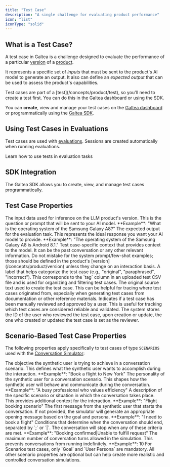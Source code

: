```yaml
---
title: "Test Case"
description: "A single challenge for evaluating product performance"
icon: "list"
iconType: "solid"
---
```



## What is a Test Case?

A test case in Galtea is a challenge designed to evaluate the performance of a particular [version](/concepts/product/version) of a [product](/concepts/product).

It represents a specific set of *inputs* that must be sent to the product's AI model to generate an output. It also can define an *expected output* that can be used to assess the product's capabilities.

<Info>
  Test cases are part of a [test](/concepts/product/test), so you'll need to create a test first. You can do this in the Galtea dashboard or using the SDK.
</Info>

You can **create**, view and manage your test cases on the [Galtea dashboard](https://platform.galtea.ai/) or programmatically using the [Galtea SDK](/sdk/api/test-case/service).

## Using Test Cases in Evaluations

Test cases are used with [evaluations](/concepts/product/version/session/evaluation). Sessions are created automatically when running evaluations.

<Card title="Create an Evaluation" icon="badge-check" iconType="solid" href="/concepts/product/version/session/evaluation">
  Learn how to use tests in evaluation tasks
</Card>

## SDK Integration

The Galtea SDK allows you to create, view, and manage test cases programmatically. 

<SDKTestCaseServiceCard />

## Test Case Properties

<ResponseField name="Input" type="Text" required>
  The input data used for inference on the LLM product's version. This is the question or prompt that will be sent to your AI model. **Example**: "What is the operating system of the Samsung Galaxy A8?"
</ResponseField>

<ResponseField name="Expected Output" type="Text">
  The expected output for the evaluation task. This represents the ideal response you want your AI model to provide. **Example**: "The operating system of the Samsung Galaxy A8 is Android 8.1."
</ResponseField>

<ResponseField name="Context" type="Text">
  Test case-specific context that provides context to the model. It can be the past conversation or any other relevant information. Do not mistake for the system prompt/few-shot examples; those should be defined in the product's [version](/concepts/product/version) unless they change on an interaction basis.
</ResponseField>

<ResponseField name="Variant" type="Text">
  A label that helps categorize the test case (e.g., "original", "paraphrased", "incorrect"). This corresponds to the `tag` column in an uploaded test CSV file and is used for organizing and filtering test cases.
</ResponseField>

<ResponseField name="Source" type="Text">
  The original source text used to create the test case. This can be helpful for tracing where test cases originated from, especially when generating test cases from documentation or other reference materials.
</ResponseField>

<ResponseField name="Human Reviewed" type="Boolean">
  Indicates if a test case has been manually reviewed and approved by a user. This is useful for tracking which test cases are considered reliable and validated. The system stores the ID of the user who reviewed the test case, upon creation or update, the one who created or updated the test case is set as the reviewer.
</ResponseField>

## Scenario-Based Test Case Properties

The following properties apply specifically to test cases of type `SCENARIOS` used with the [Conversation Simulator](/concepts/conversation-simulator):

<ResponseField name="Goal" type="Text">
  The objective the synthetic user is trying to achieve in a conversation scenario. This defines what the synthetic user wants to accomplish during the interaction. **Example**: "Book a flight to New York"
</ResponseField>

<ResponseField name="User Persona" type="Text">
  The personality of the synthetic user for a conversation scenario. This shapes how the synthetic user will behave and communicate during the conversation. **Example**: "A busy professional who values efficiency"
</ResponseField>

<ResponseField name="Scenario" type="Text">
  A description of the specific scenario or situation in which the conversation takes place. This provides additional context for the interaction. **Example**: "Flight booking scenario"
</ResponseField>

<ResponseField name="Initial Prompt" type="Text">
  The first message from the synthetic user that starts the conversation. If not provided, the simulator will generate an appropriate opening message based on the goal and persona. **Example**: "I need to book a flight"
</ResponseField>

<ResponseField name="Stopping Criterias" type="Text">
  Conditions that determine when the conversation should end, separated by `;` or `|`. The conversation will stop when any of these criteria are met. **Example**: "Booking confirmed|Unable to fulfill request"
</ResponseField>

<ResponseField name="Max Iterations" type="Number">
  The maximum number of conversation turns allowed in the simulation. This prevents conversations from running indefinitely. **Example**: 10
</ResponseField>

<Note>
  For Scenarios test cases, only `Goal` and `User Persona` are mandatory. All other scenario properties are optional but can help create more realistic and controlled conversation simulations.
</Note>
